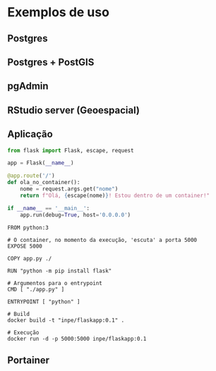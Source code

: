 # Exemplos de uso

<!-- Usar este espaço para deixar claro o pq da utilização do docker, a facilidade para a configuração de um ambiente completo -->
<!-- Reforçando o que foi passado na introdução [...] -->

<!-- Figuras de cada serviço ficam interessantes  -->
## Postgres
<!-- https://hub.docker.com/_/postgres -->

## Postgres + PostGIS
<!-- https://hub.docker.com/r/kartoza/postgis/ -->

## pgAdmin
<!-- https://hub.docker.com/r/dpage/pgadmin4/ -->

## RStudio server (Geoespacial)
<!-- rocker/geospatial -->

## Aplicação

```python
from flask import Flask, escape, request

app = Flask(__name__)

@app.route('/')
def ola_no_container():
    nome = request.args.get("nome")
    return f"Olá, {escape(nome)}! Estou dentro de um container!"

if __name__ == '__main__':
    app.run(debug=True, host='0.0.0.0')
```

```shell
FROM python:3

# O container, no momento da execução, 'escuta' a porta 5000
EXPOSE 5000

COPY app.py ./

RUN "python -m pip install flask"

# Argumentos para o entrypoint
CMD [ "./app.py" ]

ENTRYPOINT [ "python" ]
```

```shell
# Build
docker build -t "inpe/flaskapp:0.1" .

# Execução
docker run -d -p 5000:5000 inpe/flaskapp:0.1
```

## Portainer
<!-- A dependender de vários fatores, pode ser que seu ecossistema cresca, fazendo com que seja necessário uma ferramenta para a rápida visualização e gerenciamento dos dados. Dentre as várias ferramentas que podem ser utilizadas para este gerenciamento facilitado, está o Portainer -->
<!-- Ajuda na visualização e controle geral de diversos containers. -->
